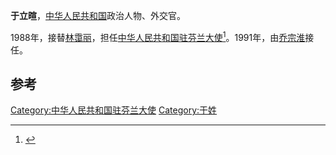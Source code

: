 '''于立暄'''，[[中华人民共和国|中华人民共和国]]政治人物、外交官。

1988年，接替[[林霭丽|林霭丽]]，担任[[中国驻芬兰大使列表|中华人民共和国驻芬兰大使]]<ref>{{cite web|author=中华人民共和国外交部|title=中国驻芬兰历任大使|url=http://www.mfa.gov.cn/chn/pds/ziliao/wjrw/2167/2172/t9254.htm|publisher=中华人民共和国外交部|accessdate=2012-03-07}}</ref>。1991年，由[[乔宗淮|乔宗淮]]接任。

== 参考 ==
{{reflist}}
{{start box}}
{{s-dip}}
{{succession box|[[林霭丽|林霭丽]]|[[乔宗淮|乔宗淮]]|[[中国驻芬兰大使列表|中华人民共和国驻芬兰大使]]|1988年5月-1991年11月}}
{{end box}}
{{中国政治人物小作品}}

[[Category:中华人民共和国驻芬兰大使|Category:中华人民共和国驻芬兰大使]]
[[Category:于姓|Category:于姓]]